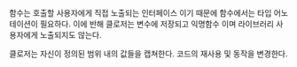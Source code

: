 함수는 호출할 사용자에게 직접 노출되는 인터페이스 이기 때문에 함수에서는 타입 어노테이션이 필요하다.
이에 반해 클로저는 변수에 저장되고 익명함수 이며 라이브러리 사용자에게 노출되지도 않는다.

클로저는 자신이 정의된 범위 내의 값들을 캡쳐한다. 코드의 재사용 및 동작을 변경한다.
